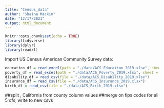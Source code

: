 ```yaml
---
title: "Census_data"
author: "Shaina Mackin"
date: "12/17/2021"
output: html_document
---
```


```r
knitr::opts_chunk$set(echo = TRUE)
library(tidyverse)
library(dplyr)
library(readxl)
```

Import US Census American Community Survey data: 

```r
education_df = read_excel(path = "./data/ACS_Education_2019.xlsx", sheet = 2) 
poverty_df = read_excel(path = "./data/ACS_Poverty_2019.xlsx", sheet = 2)
disability_df = read_csv(file = "./data/ACS_Disability_2019.xlsx") 
insurance_df = read_csv(file = "./data/ACS_Insurance_2019.xlsx")
birth_df = read_csv(file = "./data/ACS_Birth_2019.xlsx")
```


##split , California from county column values
##merge on fips codes for all 5 dfs, write to new csvs 
